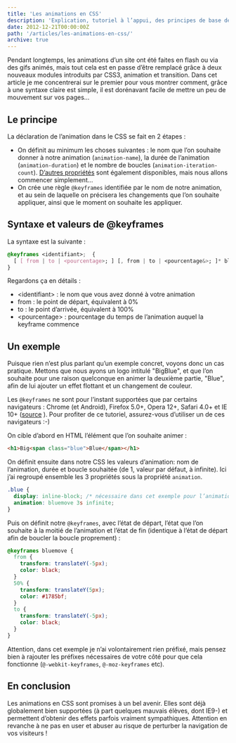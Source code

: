```yaml
---
title: 'Les animations en CSS'
description: 'Explication, tutoriel à l’appui, des principes de base des animations en CSS3.'
date: 2012-12-21T00:00:00Z
path: '/articles/les-animations-en-css/'
archive: true
---
```


Pendant longtemps, les animations d’un site ont été faites en flash ou via des gifs animés, mais tout cela est en passe d’être remplacé grâce à deux nouveaux modules introduits par CSS3, animation et transition. Dans cet article je me concentrerai sur le premier pour vous montrer comment, grâce à une syntaxe claire est simple, il est dorénavant facile de mettre un peu de mouvement sur vos pages…

## Le principe

La déclaration de l’animation dans le CSS se fait en 2 étapes :

- On définit au minimum les choses suivantes : le nom que l’on souhaite donner à notre animation (`animation-name`), la durée de l’animation (`animation-duration`) et le nombre de boucles (`animation-iteration-count`). [D’autres propriétés](https://developer.mozilla.org/en-US/docs/CSS/Using_CSS_animations) sont également disponibles, mais nous allons commencer simplement…
- On crée une règle `@keyframes` identifiée par le nom de notre animation, et au sein de laquelle on précisera les changements que l’on souhaite appliquer, ainsi que le moment on souhaite les appliquer.

## Syntaxe et valeurs de @keyframes

La syntaxe est la suivante :

```css
@keyframes <identifiant>;  {
  [ [ from | to | <pourcentage>; ] [, from | to | <pourcentage&>; ]* bloc ]*
}
```

Regardons ça en détails :

- &lt;identifiant&gt; : le nom que vous avez donné à votre animation
- from : le point de départ, équivalent à 0%
- to : le point d’arrivée, équivalent à 100%
- &lt;pourcentage&gt; : pourcentage du temps de l’animation auquel la keyframe commence

## Un exemple

Puisque rien n’est plus parlant qu’un exemple concret, voyons donc un cas pratique. Mettons que nous ayons un logo intitulé "BigBlue", et que l’on souhaite pour une raison quelconque en animer la deuxième partie, "Blue", afin de lui ajouter un effet flottant et un changement de couleur.

<p class="info">
  Les <code>@keyframes</code> ne sont pour l’instant supportées que par certains
  navigateurs : Chrome (et Android), Firefox 5.0+, Opera 12+, Safari 4.0+ et IE
  10+ (<a href="https://developer.mozilla.org/fr/docs/CSS/@keyframes">source</a>
  ). Pour profiter de ce tutoriel, assurez-vous d’utiliser un de ces navigateurs
  :-)
</p>

On cible d’abord en HTML l’élément que l’on souhaite animer :

```html
<h1>Big<span class="blue">Blue</span></h1>
```

On définit ensuite dans notre CSS les valeurs d’animation: nom de l’animation, durée et boucle souhaitée (de 1, valeur par défaut, à infinite). Ici j’ai regroupé ensemble les 3 propriétés sous la propriété `animation`.

```css
.blue {
  display: inline-block; /* nécessaire dans cet exemple pour l’animation mouvement */
  animation: bluemove 3s infinite;
}
```

Puis on définit notre `@keyframes`, avec l’état de départ, l’état que l’on souhaite à la moitié de l’animation et l’état de fin (identique à l’état de départ afin de boucler la boucle proprement) :

```css
@keyframes bluemove {
  from {
    transform: translateY(-5px);
    color: black;
  }
  50% {
    transform: translateY(5px);
    color: #1785bf;
  }
  to {
    transform: translateY(-5px);
    color: black;
  }
}
```

Attention, dans cet exemple je n’ai volontairement rien préfixé, mais pensez bien à rajouter les préfixes nécessaires de votre côté pour que cela fonctionne (`@-webkit-keyframes`, `@-moz-keyframes` etc).

## En conclusion

Les animations en CSS sont promises à un bel avenir. Elles sont déjà globalement bien supportées (à part quelques mauvais élèves, dont IE9-) et permettent d’obtenir des effets parfois vraiment sympathiques. Attention en revanche à ne pas en user et abuser au risque de perturber la navigation de vos visiteurs !
